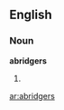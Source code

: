 ==English==

===Noun===
'''abridgers'''

# {{plural of|[[abridger]]}}

{{anagrams:en/abdegirrs}}
[[ar:abridgers]]